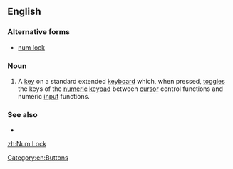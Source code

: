 ==English==
===Alternative forms===
* [[num lock]]

===Noun===
{{en-noun|head=[[num|Num]] [[lock|Lock]]}}

# {{computing}} A [[key]] on a standard extended [[keyboard]] which, when pressed, [[toggle]]s the keys of the [[numeric]] [[keypad]] between [[cursor]] control functions and numeric [[input]] functions.

===See also===
* {{list|en|computer keys}}

[[zh:Num Lock]]
[[Category:en:Buttons]]
